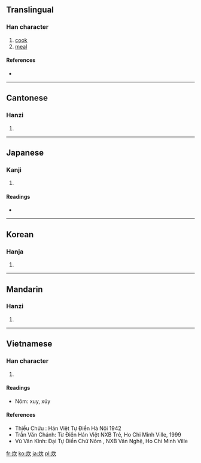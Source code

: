 ==Translingual==

===Han character===
{{Han char|rn=86|rad=火|as=04|sn=8|four=9788<sub>2</sub>|canj=火弓人 (FNO)|ids=⿰[[火]][[欠]]}}

# [[cook]]
# [[meal]]

====References====
* {{Han ref|kx=0667.070|dkj=18904|dj=1076.160|hdz=32192.140|uh=708A|ud=28810|bh=AAA4|bd=43684}}

----

==Cantonese==

===Hanzi===
{{yue-hanzi|jyut=|y=cheui1}}

# {{defn|Cantonese|sort=火04}}

----

==Japanese==

===Kanji===
{{ja-kanji|grade=c|rs=火04}}

# {{defn|Japanese|sort=火04}}

====Readings====
* {{ja-readings|on=[[すい]] (sui)|kun=[[たく]] (taku), [[かしぐ]] (kashigu)}}

----

==Korean==

===Hanja===
{{ko-hanja|hangeul=취|eumhun=|rv=chwi|mr=ch'wi|y=chwi}}

# {{defn|Korean|sort=火04}}

----

==Mandarin==

===Hanzi===
{{cmn-hanzi|pin=[[chuī]] ([[chui1]]), [[tán]] ([[tan2]]), [[yàn]] ([[yan4]])|wg=ch'ui<sup>1</sup>, t'an<sup>2</sup>, yen<sup>4</sup>}}

# {{defn|Mandarin|sort=火04}}

----

==Vietnamese==

===Han character===
{{vi-hantu|xuy, xúy|rs=火04}}

# {{defn|Vietnamese|sort=火04}}
====Readings====
* Nôm: xuy, xúy

====References====
* Thiều Chửu : Hán Việt Tự Điển  Hà Nội 1942
* Trần Văn Chánh: Từ Điển Hán Việt NXB Trẻ, Ho Chi Minh Ville, 1999
* Vũ Văn Kính: Đại Tự Điển Chữ Nôm , NXB Văn Nghệ, Ho Chi Minh Ville

[[fr:炊]]
[[ko:炊]]
[[ja:炊]]
[[pl:炊]]